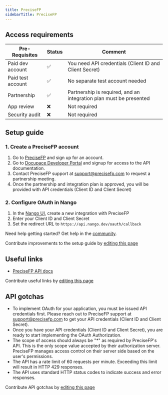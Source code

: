 ```yaml
---
title: PreciseFP
sidebarTitle: PreciseFP
---
```



<Overview />
<PreBuiltTooling />
<PreBuiltUseCases />

## Access requirements
| Pre-Requisites | Status | Comment|
| - | - | - |
| Paid dev account | ✅ | You need API credentials (Client ID and Client Secret) |
| Paid test account | ✅ | No separate test account needed |
| Partnership | ✅ | Partnership is required, and an integration plan must be presented |
| App review | ❌ | Not required |
| Security audit | ❌ | Not required |



## Setup guide

### 1. Create a PreciseFP account

1. Go to [PreciseFP](https://app.precisefp.com/) and sign up for an account.
2. Go to [Docupace Developer Portal](https://www.docupace.com/developer-resources/) and signup for access to the API documentation.
3. Contact PreciseFP support at support@precisefp.com to request a partnership meeting.
4. Once the partnership and integration plan is approved, you will be provided with API credentials (Client ID and Client Secret)



### 2. Configure OAuth in Nango

1. In the [Nango UI](https://app.nango.dev/integrations), create a new integration with PreciseFP
2. Enter your Client ID and Client Secret
3. Set the redirect URL to `https://api.nango.dev/oauth/callback`

<Tip>Need help getting started? Get help in the [community](https://nango.dev/slack).</Tip>

<Note>Contribute improvements to the setup guide by [editing this page](https://github.com/nangohq/nango/tree/master/docs-v2/integrations/all/precisefp.mdx)</Note>


## Useful links

-   [PreciseFP API docs](https://www.docupace.com/developer-resources/)

<Note>Contribute useful links by [editing this page](https://github.com/nangohq/nango/tree/master/docs-v2/integrations/all/precisefp.mdx)</Note>

## API gotchas
-   To implement OAuth for your application, you must be issued API credentials first. Please reach out to PreciseFP support at support@precisefp.com to get your API credentials (Client ID and Client Secret).
-   Once you have your API credentials (Client ID and Client Secret), you are ready to start implementing the OAuth Authorization.
-   The scope of access should always be "*" as required by PreciseFP's API. This is the only scope value accepted by their authorization server. PreciseFP manages access control on their server side based on the user's permissions.
-   The API has a rate limit of 60 requests per minute. Exceeding this limit will result in HTTP 429 responses.
-   The API uses standard HTTP status codes to indicate success and error responses.

<Note>Contribute API gotchas by [editing this page](https://github.com/nangohq/nango/tree/master/docs-v2/integrations/all/precisefp.mdx)</Note>